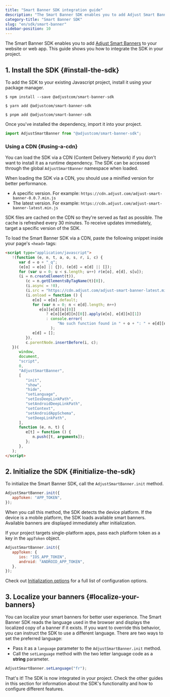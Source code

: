 ```yaml
---
title: "Smart Banner SDK integration guide"
description: "The Smart Banner SDK enables you to add Adjust Smart Banners to your website or web app."
category-title: "Smart Banner SDK"
slug: "en/sdk/smart-banner"
sidebar-position: 10
---
```


The Smart Banner SDK enables you to add [Adjust Smart Banners](https://www.adjust.com/glossary/smart-banners/) to your website or web app. This guide shows you how to integrate the SDK in your project.

## 1. Install the SDK {#install-the-sdk}

To add the SDK to your existing Javascript project, install it using your package manager.

<Tabs>
<Tab title="npm">

```console
$ npm install --save @adjustcom/smart-banner-sdk
```

</Tab>
<Tab title="Yarn">

```console
$ yarn add @adjustcom/smart-banner-sdk
```

</Tab>
<Tab title="pnpm">

```console
$ pnpm add @adjustcom/smart-banner-sdk
```

</Tab>
</Tabs>

Once you've installed the dependency, import it into your project.

```js
import AdjustSmartBanner from "@adjustcom/smart-banner-sdk";
```

### Using a CDN {#using-a-cdn}

You can load the SDK via a CDN (Content Delivery Network) if you don't want to install it as a runtime dependency. The SDK can be accessed through the global `AdjustSmartBanner` namespace when loaded.

When loading the SDK via a CDN, you should use a minified version for better performance.

-  A specific version. For example: `https://cdn.adjust.com/adjust-smart-banner-0.0.7.min.js`
-  The latest version. For example: `https://cdn.adjust.com/adjust-smart-banner-latest.min.js`

SDK files are cached on the CDN so they're served as fast as possible. The cache is refreshed every 30 minutes. To receive updates immediately, target a specific version of the SDK.

To load the Smart Banner SDK via a CDN, paste the following snippet inside your page's `<head>` tags:

```html
<script type="application/javascript">
   !(function (e, n, t, a, o, s, r, i, c) {
      var d = o + "_q";
      (e[o] = e[o] || {}), (e[d] = e[d] || []);
      for (var u = 0; u < s.length; u++) r(e[o], e[d], s[u]);
      (i = n.createElement(t)),
         (c = n.getElementsByTagName(t)[0]),
         (i.async = !0),
         (i.src = "https://cdn.adjust.com/adjust-smart-banner-latest.min.js"),
         (i.onload = function () {
            e[o] = e[o].default;
            for (var n = 0; n < e[d].length; n++)
               e[o][e[d][n][0]]
                  ? e[o][e[d][n][0]].apply(e[o], e[d][n][1])
                  : console.error(
                       "No such function found in " + o + ": " + e[d][n][0],
                    );
            e[d] = [];
         }),
         c.parentNode.insertBefore(i, c);
   })(
      window,
      document,
      "script",
      0,
      "AdjustSmartBanner",
      [
         "init",
         "show",
         "hide",
         "setLanguage",
         "setIosDeepLinkPath",
         "setAndroidDeepLinkPath",
         "setContext",
         "setAndroidAppSchema",
         "setDeepLinkPath",
      ],
      function (e, n, t) {
         e[t] = function () {
            n.push([t, arguments]);
         };
      },
   );
</script>
```

## 2. Initialize the SDK {#initialize-the-sdk}

To initialize the Smart Banner SDK, call the `AdjustSmartBanner.init` method.

```js
AdjustSmartBanner.init({
   appToken: "APP_TOKEN",
});
```

When you call this method, the SDK detects the device platform. If the device is a mobile platform, the SDK loads available smart banners. Available banners are displayed immediately after initialization.

If your project targets single-platform apps, pass each platform token as a key in the `appToken` object.

```js
AdjustSmartBanner.init({
   appToken: {
      ios: "IOS_APP_TOKEN",
      android: "ANDROID_APP_TOKEN",
   },
});
```

<Callout type="note">

Check out [Initialization options](/en/sdk/smart-banner/init-options) for a full list of configuration options.

</Callout>

## 3. Localize your banners {#localize-your-banners}

You can localize your smart banners for better user experience. The Smart Banner SDK reads the language used in the browser and displays the localized copy of a banner if it exists. If you want to override this behavior, you can instruct the SDK to use a different language. There are two ways to set the preferred language:

-  Pass it as a `language` parameter to the `AdjustSmartBanner.init` method.
-  Call the `setLanguage` method with the two letter language code as a **string** parameter.

```js
AdjustSmartBanner.setLanguage("fr");
```

That's it! The SDK is now integrated in your project. Check the other guides in this section for information about the SDK's functionality and how to configure different features.
